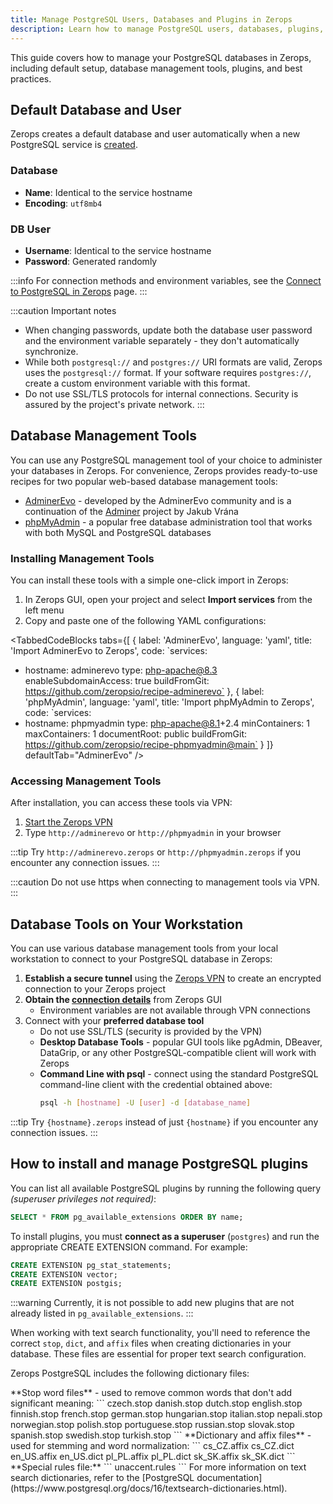 ```yaml
---
title: Manage PostgreSQL Users, Databases and Plugins in Zerops
description: Learn how to manage PostgreSQL users, databases, plugins, and use database administration tools in Zerops.
---
```



This guide covers how to manage your PostgreSQL databases in Zerops, including default setup, database management tools, plugins, and best practices.

## Default Database and User

Zerops creates a default database and user automatically when a new PostgreSQL service is [created](/postgresql/how-to/create).

### Database

- **Name**: Identical to the service hostname
- **Encoding**: `utf8mb4`

### DB User

- **Username**: Identical to the service hostname
- **Password**: Generated randomly

:::info
For connection methods and environment variables, see the [Connect to PostgreSQL in Zerops](/postgresql/how-to/connect) page.
:::

:::caution Important notes
- When changing passwords, update both the database user password and the environment variable separately - they don't automatically synchronize.
- While both `postgresql://` and `postgres://` URI formats are valid, Zerops uses the `postgresql://` format. If your software requires `postgres://`, create a custom environment variable with this format.
- Do not use SSL/TLS protocols for internal connections. Security is assured by the project's private network.
:::

## Database Management Tools

You can use any PostgreSQL management tool of your choice to administer your databases in Zerops. For convenience, Zerops provides ready-to-use recipes for two popular web-based database management tools:

* [AdminerEvo](https://github.com/adminerevo/adminerevo) - developed by the AdminerEvo community and is a continuation of the [Adminer](https://www.adminer.org) project by Jakub Vrána
* [phpMyAdmin](https://www.phpmyadmin.net) - a popular free database administration tool that works with both MySQL and PostgreSQL databases

### Installing Management Tools

You can install these tools with a simple one-click import in Zerops:

1. In Zerops GUI, open your project and select **Import services** from the left menu
2. Copy and paste one of the following YAML configurations:

<TabbedCodeBlocks
  tabs={[
    {
      label: 'AdminerEvo',
      language: 'yaml',
      title: 'Import AdminerEvo to Zerops',
      code: `services:
  - hostname: adminerevo
    type: php-apache@8.3
    enableSubdomainAccess: true
    buildFromGit: https://github.com/zeropsio/recipe-adminerevo`
    },
    {
      label: 'phpMyAdmin',
      language: 'yaml',
      title: 'Import phpMyAdmin to Zerops',
      code: `services:
  - hostname: phpmyadmin
    type: php-apache@8.1+2.4
    minContainers: 1
    maxContainers: 1
    documentRoot: public
    buildFromGit: https://github.com/zeropsio/recipe-phpmyadmin@main`
    }
  ]}
  defaultTab="AdminerEvo"
/>

### Accessing Management Tools

After installation, you can access these tools via VPN:

1. [Start the Zerops VPN](/references/vpn)
2. Type `http://adminerevo` or `http://phpmyadmin` in your browser

:::tip
Try `http://adminerevo.zerops` or `http://phpmyadmin.zerops` if you encounter any connection issues.
:::

:::caution
Do not use https when connecting to management tools via VPN.
:::

## Database Tools on Your Workstation

You can use various database management tools from your local workstation to connect to your PostgreSQL database in Zerops:

1. **Establish a secure tunnel** using the [Zerops VPN](/references/vpn) to create an encrypted connection to your Zerops project
2. **Obtain the [connection details](/postgresql/how-to/connect#connection-details)** from Zerops GUI
    - Environment variables are not available through VPN connections
3. Connect with your **preferred database tool**
    - Do not use SSL/TLS (security is provided by the VPN)
    - **Desktop Database Tools** - popular GUI tools like pgAdmin, DBeaver, DataGrip, or any other PostgreSQL-compatible client will work with Zerops
    - **Command Line with psql** - connect using the standard PostgreSQL command-line client with the credential obtained above:
        ```sh
        psql -h [hostname] -U [user] -d [database_name]
        ```

:::tip
    Try `{hostname}.zerops` instead of just `{hostname}` if you encounter any connection issues.
:::

## How to install and manage PostgreSQL plugins

You can list all available PostgreSQL plugins by running the following query *(superuser privileges not required)*:

```sql
SELECT * FROM pg_available_extensions ORDER BY name;
```

To install plugins, you must **connect as a superuser** (`postgres`) and run the appropriate CREATE EXTENSION command. For example:

```sql
CREATE EXTENSION pg_stat_statements;
CREATE EXTENSION vector;
CREATE EXTENSION postgis;
```

:::warning
Currently, it is not possible to add new plugins that are not already listed in `pg_available_extensions`.
:::

When working with text search functionality, you'll need to reference the correct `stop`, `dict`, and `affix` files when creating dictionaries in your database. These files are essential for proper text search configuration.

Zerops PostgreSQL includes the following dictionary files:

<Dropdown>
<DropdownItem title="Available dictionary files">
**Stop word files** - used to remove common words that don't add significant meaning:
```
czech.stop
danish.stop
dutch.stop
english.stop
finnish.stop
french.stop
german.stop
hungarian.stop
italian.stop
nepali.stop
norwegian.stop
polish.stop
portuguese.stop
russian.stop
slovak.stop
spanish.stop
swedish.stop
turkish.stop
```
**Dictionary and affix files** - used for stemming and word normalization:
```
cs_CZ.affix
cs_CZ.dict
en_US.affix
en_US.dict
pl_PL.affix
pl_PL.dict
sk_SK.affix
sk_SK.dict
```
**Special rules file:**
```
unaccent.rules
```
</DropdownItem>
</Dropdown>
For more information on text search dictionaries, refer to the [PostgreSQL documentation](https://www.postgresql.org/docs/16/textsearch-dictionaries.html).

